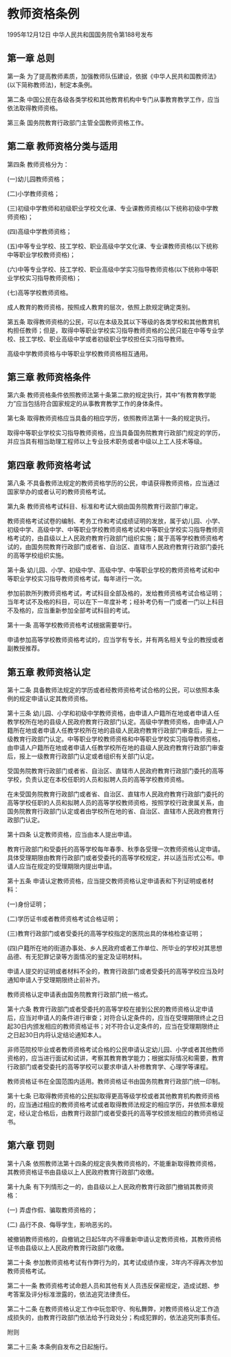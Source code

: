 # 教师资格条例

1995年12月12日 中华人民共和国国务院令第188号发布　

  

## 第一章 总则

第一条 为了提高教师素质，加强教师队伍建设，依据《中华人民共和国教师法》(以下简称教师法)，制定本条例。

第二条 中国公民在各级各类学校和其他教育机构中专门从事教育教学工作，应当依法取得教师资格。

第三条 国务院教育行政部门主管全国教师资格工作。

## 第二章 教师资格分类与适用

第四条 教师资格分为：

(一)幼儿园教师资格；

(二)小学教师资格；

(三)初级中学教师和初级职业学校文化课、专业课教师资格(以下统称初级中学教师资格)；

(四)高级中学教师资格；

(五)中等专业学校、技工学校、职业高级中学文化课、专业课教师资格(以下统称中等职业学校教师资格)；

(六)中等专业学校、技工学校、职业高级中学实习指导教师资格(以下统称中等职业学校实习指导教师资格)；

(七)高等学校教师资格。

成人教育的教师资格，按照成人教育的层次，依照上款规定确定类别。

第五条 取得教师资格的公民，可以在本级及其以下等级的各类学校和其他教育机构担任教师；但是，取得中等职业学校实习指导教师资格的公民只能在中等专业学校、技工学校、职业高级中学或者初级职业学校担任实习指导教师。

高级中学教师资格与中等职业学校教师资格相互通用。

## 第三章 教师资格条件

第六条 教师资格条件依照教师法第十条第二款的规定执行，其中“有教育教学能力”应当包括符合国家规定的从事教育教学工作的身体条件。

第七条 取得教师资格应当具备的相应学历，依照教师法第十一条的规定执行。

取得中等职业学校实习指导教师资格，应当具备国务院教育行政部门规定的学历，并应当具有相当助理工程师以上专业技术职务或者中级以上工人技术等级。

## 第四章 教师资格考试

第八条 不具备教师法规定的教师资格学历的公民，申请获得教师资格，应当通过国家举办的或者认可的教师资格考试。

第九条 教师资格考试科目、标准和考试大纲由国务院教育行政部门审定。

教师资格考试试卷的编制、考务工作和考试成绩证明的发放，属于幼儿园、小学、初级中学、高级中学、中等职业学校教师资格考试和中等职业学校实习指导教师资格考试的，由县级以上人民政府教育行政部门组织实施；属于高等学校教师资格考试的，由国务院教育行政部门或者省、自治区、直辖市人民政府教育行政部门委托的高等学校组织实施。

第十条 幼儿园、小学、初级中学、高级中学、中等职业学校的教师资格考试和中等职业学校实习指导教师资格考试，每年进行一次。

参加前款所列教师资格考试，考试科目全部及格的，发给教师资格考试合格证明；当年考试不及格的科目，可以在下一年度补考；经补考仍有一门或者一门以上科目不及格的，应当重新参加全部考试科目的考试。

第十一条 高等学校教师资格考试根据需要举行。

申请参加高等学校教师资格考试的，应当学有专长，并有两名相关专业的教授或者副教授推荐。

## 第五章 教师资格认定

第十二条 具备教师法规定的学历或者经教师资格考试合格的公民，可以依照本条例的规定申请认定其教师资格。

第十三条 幼儿园、小学和初级中学教师资格，由申请人户籍所在地或者申请人任教学校所在地的县级人民政府教育行政部门认定。高级中学教师资格，由申请人户籍所在地或者申请人任教学校所在地的县级人民政府教育行政部门审查后，报上一级教育行政部门认定。中等职业学校教师资格和中等职业学校实习指导教师资格，由申请人户籍所在地或者申请人任教学校所在地的县级人民政府教育行政部门审查后，报上一级教育行政部门认定或者组织有关部门认定。

受国务院教育行政部门或者省、自治区、直辖市人民政府教育行政部门委托的高等学校，负责认定在本校任职的人员和拟聘人员的高等学校教师资格。

在未受国务院教育行政部门或者省、自治区、直辖市人民政府教育行政部门委托的高等学校任职的人员和拟聘人员的高等学校教师资格，按照学校行政隶属关系，由国务院教育行政部门认定或者由学校所在地的省、自治区、直辖市人民政府教育行政部门认定。

第十四条 认定教师资格，应当由本人提出申请。

教育行政部门和受委托的高等学校每年春季、秋季各受理一次教师资格认定申请。具体受理期限由教育行政部门或者受委托的高等学校规定，并以适当形式公布。申请人应当在规定的受理期限内提出申请。

第十五条 申请认定教师资格，应当提交教师资格认定申请表和下列证明或者材料：

(一)身份证明；

(二)学历证书或者教师资格考试合格证明；

(三)教育行政部门或者受委托的高等学校指定的医院出具的体格检查证明；

(四)户籍所在地的街道办事处、乡人民政府或者工作单位、所毕业的学校对其思想品德、有无犯罪记录等方面情况的鉴定及证明材料。

申请人提交的证明或者材料不全的，教育行政部门或者受委托的高等学校应当及时通知申请人于受理期限终止前补齐。

教师资格认定申请表由国务院教育行政部门统一格式。

第十六条 教育行政部门或者受委托的高等学校在接到公民的教师资格认定申请后，应当对申请人的条件进行审查；对符合认定条件的，应当在受理期限终止之日起30日内颁发相应的教师资格证书；对不符合认定条件的，应当在受理期限终止之日起30日内将认定结论通知本人。

非师范院校毕业或者教师资格考试合格的公民申请认定幼儿园、小学或者其他教师资格的，应当进行面试和试讲，考察其教育教学能力；根据实际情况和需要，教育行政部门或者受委托的高等学校可以要求申请人补修教育学、心理学等课程。

教师资格证书在全国范围内适用。教师资格证书由国务院教育行政部门统一印制。

第十七条 已取得教师资格的公民拟取得更高等级学校或者其他教育机构教师资格的，应当通过相应的教师资格考试或者取得教师法规定的相应学历，并依照本章规定，经认定合格后，由教育行政部门或者受委托的高等学校颁发相应的教师资格证书。

## 第六章 罚则

第十八条 依照教师法第十四条的规定丧失教师资格的，不能重新取得教师资格，其教师资格证书由县级以上人民政府教育行政部门收缴。

第十九条 有下列情形之一的，由县级以上人民政府教育行政部门撤销其教师资格：

(一) 弄虚作假、骗取教师资格的；

(二) 品行不良、侮辱学生，影响恶劣的。

被撤销教师资格的，自撤销之日起5年内不得重新申请认定教师资格，其教师资格证书由县级以上人民政府教育行政部门收缴。

第二十条 参加教师资格考试有作弊行为的，其考试成绩作废，3年内不得再次参加教师资格考试。

第二十一条 教师资格考试命题人员和其他有关人员违反保密规定，造成试题、参考答案及评分标准泄露的，依法追究法律责任。

第二十二条 在教师资格认定工作中玩忽职守、徇私舞弊，对教师资格认定工作造成损失的，由教育行政部门依法给予行政处分；构成犯罪的，依法追究刑事责任。

附则

第二十三条 本条例自发布之日起施行。